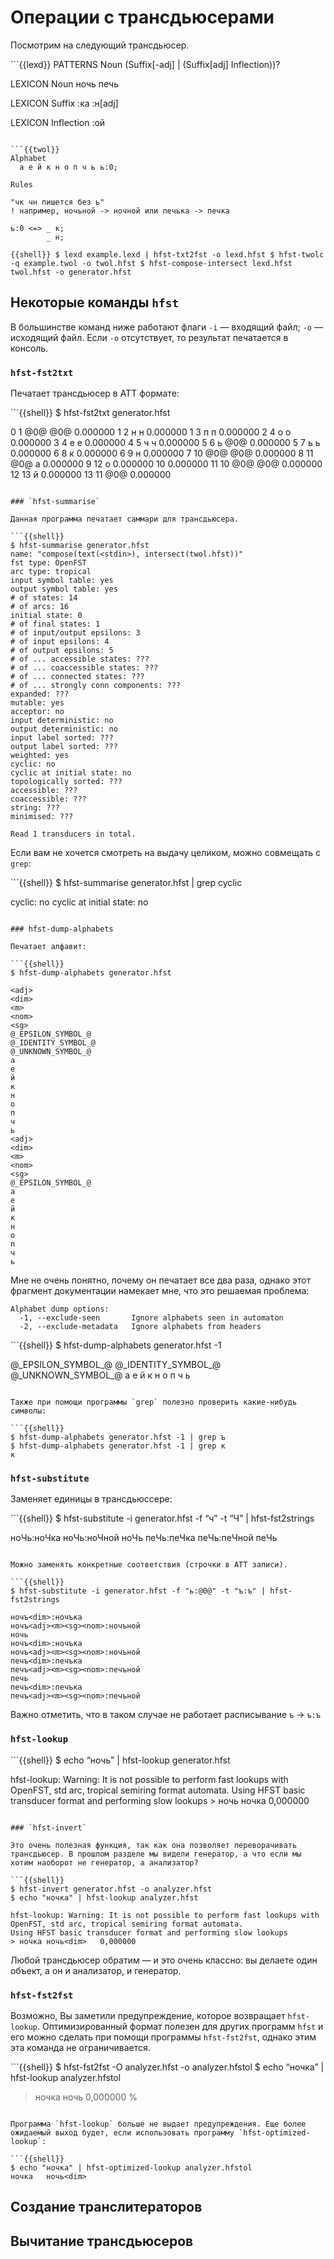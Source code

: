 # Операции с трансдьюсерами

Посмотрим на следующий трансдьюсер.

```{{lexd}}
PATTERNS
Noun (Suffix[-adj] | (Suffix[adj] Inflection))?

LEXICON Noun
ночь
печь

LEXICON Suffix
<dim>:ка
<adj>:н[adj]

LEXICON Inflection
<m><sg><nom>:ой
```

```{{twol}}
Alphabet
  а е й к н о п ч ь ь:0;

Rules

"чк чн пишется без ь"
! например, ночьной -> ночной или печька -> печка

ь:0 <=> _ к;
        _ н;
```

```{{shell}}
$ lexd example.lexd | hfst-txt2fst -o lexd.hfst
$ hfst-twolc -q example.twol -o twol.hfst
$ hfst-compose-intersect lexd.hfst twol.hfst -o generator.hfst
```

## Некоторые команды `hfst`

В большинстве команд ниже работают флаги `-i` --- входящий файл; `-o` --- исходящий файл. Если `-o` отсутствует, то результат печатается в консоль.

### `hfst-fst2txt`

Печатает трансдьюсер в ATT формате:

```{{shell}}
$ hfst-fst2txt generator.hfst

0	1	@0@	@0@	0.000000
1	2	н	н	0.000000
1	3	п	п	0.000000
2	4	о	о	0.000000
3	4	е	е	0.000000
4	5	ч	ч	0.000000
5	6	ь	@0@	0.000000
5	7	ь	ь	0.000000
6	8	<dim>	к	0.000000
6	9	<adj>	н	0.000000
7	10	@0@	@0@	0.000000
8	11	@0@	а	0.000000
9	12	<m>	о	0.000000
10	0.000000
11	10	@0@	@0@	0.000000
12	13	<sg>	й	0.000000
13	11	<nom>	@0@	0.000000
```

### `hfst-summarise`

Данная программа печатает саммари для трансдьюсера.

```{{shell}}
$ hfst-summarise generator.hfst 
name: "compose(text(<stdin>), intersect(twol.hfst))"
fst type: OpenFST
arc type: tropical
input symbol table: yes
output symbol table: yes
# of states: 14
# of arcs: 16
initial state: 0
# of final states: 1
# of input/output epsilons: 3
# of input epsilons: 4
# of output epsilons: 5
# of ... accessible states: ???
# of ... coaccessible states: ???
# of ... connected states: ???
# of ... strongly conn components: ???
expanded: ???
mutable: yes
acceptor: no
input deterministic: no
output deterministic: no
input label sorted: ???
output label sorted: ???
weighted: yes
cyclic: no
cyclic at initial state: no
topologically sorted: ???
accessible: ???
coaccessible: ???
string: ???
minimised: ???

Read 1 transducers in total.
```

Если вам не хочется смотреть на выдачу целиком, можно совмещать с `grep`:

```{{shell}}
$ hfst-summarise generator.hfst  | grep cyclic

cyclic: no
cyclic at initial state: no     
```

### hfst-dump-alphabets

Печатает алфавит:

```{{shell}}
$ hfst-dump-alphabets generator.hfst

<adj>
<dim>
<m>
<nom>
<sg>
@_EPSILON_SYMBOL_@
@_IDENTITY_SYMBOL_@
@_UNKNOWN_SYMBOL_@
а
е
й
к
н
о
п
ч
ь
<adj>
<dim>
<m>
<nom>
<sg>
@_EPSILON_SYMBOL_@
а
е
й
к
н
о
п
ч
ь 
```

Мне не очень понятно, почему он печатает все два раза, однако этот фрагмент документации намекает мне, что это решаемая проблема:

```
Alphabet dump options:
  -1, --exclude-seen       Ignore alphabets seen in automaton
  -2, --exclude-metadata   Ignore alphabets from headers
```

```{{shell}}
$ hfst-dump-alphabets generator.hfst -1

<adj>
<dim>
<m>
<nom>
<sg>
@_EPSILON_SYMBOL_@
@_IDENTITY_SYMBOL_@
@_UNKNOWN_SYMBOL_@
а
е
й
к
н
о
п
ч
ь
```

Также при помощи программы `grep` полезно проверить какие-нибудь символы:

```{{shell}}
$ hfst-dump-alphabets generator.hfst -1 | grep ъ 
$ hfst-dump-alphabets generator.hfst -1 | grep к
к
```

### `hfst-substitute`

Заменяет единицы в трансдьюссере:

```{{shell}}
$ hfst-substitute -i generator.hfst -f "ч" -t "Ч" | hfst-fst2strings

ноЧь<dim>:ноЧка
ноЧь<adj><m><sg><nom>:ноЧной
ноЧь
пеЧь<dim>:пеЧка
пеЧь<adj><m><sg><nom>:пеЧной
пеЧь
```

Можно заменять конкретные соответствия (строчки в ATT записи).

```{{shell}}
$ hfst-substitute -i generator.hfst -f "ь:@0@" -t "ъ:ъ" | hfst-fst2strings

ночъ<dim>:ночъка
ночъ<adj><m><sg><nom>:ночъной
ночь
ночъ<dim>:ночъка
ночъ<adj><m><sg><nom>:ночъной
печъ<dim>:печъка
печъ<adj><m><sg><nom>:печъной
печь
печъ<dim>:печъка
печъ<adj><m><sg><nom>:печъной
```

Важно отметить, что в таком случае не работает расписывание `ъ` -> `ъ:ъ`

### `hfst-lookup`

```{{shell}}
$ echo "ночь<dim>" | hfst-lookup generator.hfst

hfst-lookup: Warning: It is not possible to perform fast lookups with OpenFST, std arc, tropical semiring format automata.
Using HFST basic transducer format and performing slow lookups
> ночь<dim>	ночка	0,000000
```

### `hfst-invert`

Это очень полезная функция, так как она позволяет переворачивать трансдьюсер. В прошлом разделе мы видели генератор, а что если мы хотим наоборот не генератор, а анализатор?

```{{shell}}
$ hfst-invert generator.hfst -o analyzer.hfst
$ echo "ночка" | hfst-lookup analyzer.hfst

hfst-lookup: Warning: It is not possible to perform fast lookups with OpenFST, std arc, tropical semiring format automata.
Using HFST basic transducer format and performing slow lookups
> ночка	ночь<dim>	0,000000
```

Любой трансдьюсер обратим --- и это очень классно: вы делаете один объект, а он и анализатор, и генератор.

### `hfst-fst2fst`

Возможно, Вы заметили предупреждение, которое возвращает `hfst-lookup`. Оптимизированный формат полезен для других программ `hfst` и его можно сделать при помощи программы `hfst-fst2fst`, однако этим эта команда не ограничивается.

```{{shell}}
$ hfst-fst2fst -O analyzer.hfst -o analyzer.hfstol
$ echo "ночка" | hfst-lookup analyzer.hfstol 

> ночка	ночь<dim>	0,000000
> %
```

Программа `hfst-lookup` больше не выдает предупреждения. Еще более ожидаемый выход будет, если использовать программу `hfst-optimized-lookup`:

```{{shell}}
$ echo "ночка" | hfst-optimized-lookup analyzer.hfstol
ночка	ночь<dim>
```

## Создание транслитераторов

## Вычитание трансдьюсеров